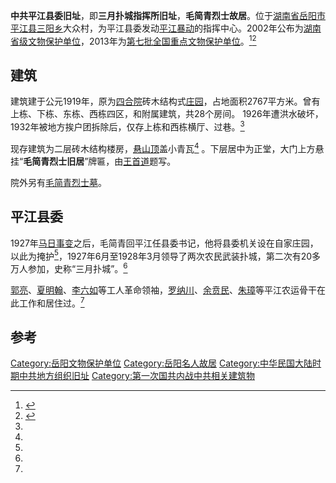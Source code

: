 {{文物保护单位
| 级别 = 全国
| 名称 = 中共平江县委旧址
| 图片 = 
| 编号 = 7-1835
| 分类 = 近现代重要史迹及代表性建筑
| 时代 = 1927~1928年
| 所在 = [[湖南省|湖南省]][[平江县|平江县]]
| 登录 = 2013年3月5日
}}
'''中共平江县委旧址'''，即'''三月扑城指挥所旧址'''，'''毛简青烈士故居'''。位于[[湖南省|湖南省]][[岳阳市|岳阳市]][[平江县|平江县]][[三阳乡_(平江县)|三阳乡]]大众村，为平江县委发动[[平江暴动|平江暴动]]的指挥中心。2002年公布为[[湖南省文物保护单位|湖南省级文物保护单位]]，2013年为[[第七批全国重点文物保护单位|第七批全国重点文物保护单位]]。<ref name="w1">{{Cite web|title=中共平江县委旧址 - 湖南省文化和旅游厅|url=http://whhlyt.hunan.gov.cn/whhlyt/cyfz/ggxxcx/bwgjngcx/201707/t20170727_5385321.html|accessdate=2020-09-17}}{{Dead link}}</ref><ref name="b1">{{Cite book|title=湖南文化遗产图典|url=https://www.worldcat.org/oclc/412196230|publisher=岳麓书社|date=2008|location=长沙|isbn=978-7-80761-040-3|oclc=412196230|last=周用金|last2=湖南省文物局}}</ref>

==建筑==
建筑建于公元1919年，原为[[四合院|四合院]]砖木结构式[[庄园|庄园]]，占地面积2767平方米。曾有上栋、下栋、东栋、西栋四区，和附属建筑，共28个房间。
1926年遭洪水破坏，1932年被地方挨户团拆除后，仅存上栋和西栋横厅、过巷。<ref name="b1" />

现存建筑为二层砖木结构楼房，[[悬山顶|悬山顶]]盖小青瓦<ref name="b1" /> 。下层居中为正堂，大门上方悬挂“'''毛简青烈士旧居'''”牌匾，由[[王首道|王首道]]题写。

院外另有[[毛简青烈士墓|毛简青烈士墓]]。

==平江县委==
1927年[[马日事变|马日事变]]之后，毛简青回平江任县委书记，他将县委机关设在自家庄园，以此为掩护<ref name="b1" />，1927年6月至1928年3月领导了两次农民武装扑城，第二次有20多万人参加，史称“三月扑城”。<ref name="w1"/>

[[郭亮_(工人运动领袖)|郭亮]]、[[夏明翰|夏明翰]]、[[李六如|李六如]]等工人革命领袖，[[罗纳川|罗纳川]]、[[余贲民|余贲民]]、[[朱璋|朱璋]]等平江农运骨干在此工作和居住过。<ref name="w1"/>

==参考==
{{reflist}}

{{湖南全国重点文物保护单位}}
[[Category:岳阳文物保护单位|Category:岳阳文物保护单位]]
[[Category:岳阳名人故居|Category:岳阳名人故居]]
[[Category:中华民国大陆时期中共地方组织旧址|Category:中华民国大陆时期中共地方组织旧址]]
[[Category:第一次国共内战中共相关建筑物|Category:第一次国共内战中共相关建筑物]]